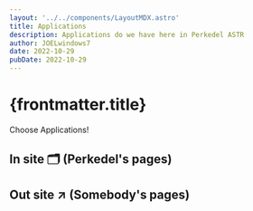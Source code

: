 ```yaml
---
layout: '../../components/LayoutMDX.astro'
title: Applications
description: Applications do we have here in Perkedel ASTR
author: JOELwindows7
date: 2022-10-29
pubDate: 2022-10-29
---
```


# {frontmatter.title}
Choose Applications!
## In site 🗂️ (Perkedel's pages)
<AppListOwn/>

## Out site ↗️ (Somebody's pages)
<IPFSFail/>
<AppListSomeone/>
